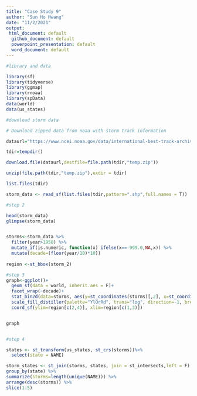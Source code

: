 ```yaml
---
title: "Case Study 9"
author: "Sun Ho Hwang"
date: "11/2/2021"
output: 
 html_document: default
  github_document: default
  powerpoint_presentation: default
  word_document: default
---
```

```r
#library and data

library(sf)
library(tidyverse)
library(ggmap)
library(rnoaa)
library(spData)
data(world)
data(us_states)

#download storm data

# Download zipped data from noaa with storm track information

dataurl="https://www.ncei.noaa.gov/data/international-best-track-archive-for-climate-stewardship-ibtracs/v04r00/access/shapefile/IBTrACS.NA.list.v04r00.points.zip"

tdir=tempdir()

download.file(dataurl,destfile=file.path(tdir,"temp.zip"))

unzip(file.path(tdir,"temp.zip"),exdir = tdir)

list.files(tdir)

storm_data <- read_sf(list.files(tdir,pattern=".shp",full.names = T))


```

```r
#step 2

head(storm_data)
glimpse(storm_data)


storms<-storm_data %>%
  filter(year>1950) %>%
  mutate_if(is.numeric, function(x) ifelse(x==-999.0,NA,x)) %>%
  mutate(decade=(floor(year/10)*10)) 
  
region <-st_bbox(storm_2)

#step 3
graph<-ggplot()+
  geom_sf(data = world, inherit.aes = F)+
  facet_wrap(~decade)+
  stat_bin2d(data=storms, aes(y=st_coordinates(storms)[,2], x=st_coordinates(storms)[,1]),bins=100)+
  scale_fill_distiller(palette="YlOrRd", trans="log", direction=-1, breaks = c(1,10,100,1000))+
  coord_sf(ylim=region[c(2,4)], xlim=region[c(1,3)])


graph


#step 4

states <- st_transform(us_states, st_crs(storms))%>% 
  select(state = NAME)

storm_states <- st_join(storms, states, join = st_intersects,left = F) %>%
group_by(state) %>%
summarize(storms=length(unique(NAME))) %>%
arrange(desc(storms)) %>%
slice(1:5)



```

```r

```





